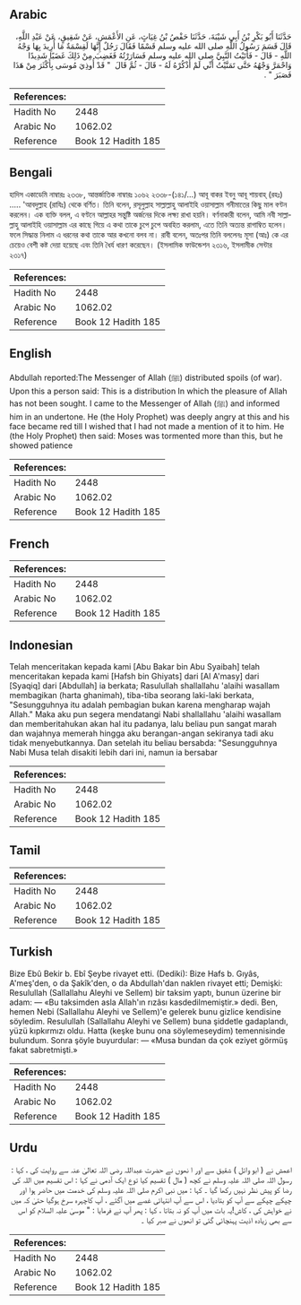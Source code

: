 ## Arabic


<div dir="rtl" lang="ar" style={{fontSize:'larger',backgroundColor:'#f8f9fa',padding:20}}>
حَدَّثَنَا أَبُو بَكْرِ بْنُ أَبِي شَيْبَةَ، حَدَّثَنَا حَفْصُ بْنُ غِيَاثٍ، عَنِ الأَعْمَشِ، عَنْ شَقِيقٍ، عَنْ عَبْدِ اللَّهِ، قَالَ قَسَمَ رَسُولُ اللَّهِ صلى الله عليه وسلم قَسْمًا فَقَالَ رَجُلٌ إِنَّهَا لَقِسْمَةٌ مَا أُرِيدَ بِهَا وَجْهُ اللَّهِ - قَالَ - فَأَتَيْتُ النَّبِيَّ صلى الله عليه وسلم فَسَارَرْتُهُ فَغَضِبَ مِنْ ذَلِكَ غَضَبًا شَدِيدًا وَاحْمَرَّ وَجْهُهُ حَتَّى تَمَنَّيْتُ أَنِّي لَمْ أَذْكُرْهُ لَهُ - قَالَ - ثُمَّ قَالَ ‏ "‏ قَدْ أُوذِيَ مُوسَى بِأَكْثَرَ مِنْ هَذَا فَصَبَرَ ‏"‏ ‏.‏
</div>
<div style={{backgroundColor:'#f8f9fa',padding:20, marginBottom: 10}}><table> <thead> <tr> <th>References:</th> <th></th> </tr> </thead> <tbody><tr><td>Hadith No</td><td>2448</td></tr><tr><td>Arabic No</td><td>1062.02</td></tr><tr><td>Reference</td><td>Book 12 Hadith 185</td></tr></tbody></table></div>

## Bengali


<div dir="ltr" lang="bn" style={{fontSize:'larger',backgroundColor:'#f8f9fa',padding:20}}>
হাদিস একাডেমি নাম্বারঃ ২৩৩৮, আন্তর্জাতিক নাম্বারঃ ১০৬২ ২৩৩৮-(১৪১/...) আবূ বাকর ইবনু আবূ শায়বাহ্ (রহঃ) ..... 'আবদুল্লাহ (রাযিঃ) থেকে বর্ণিত। তিনি বলেন, রসূলুল্লাহ সাল্লাল্লাহু আলাইহি ওয়াসাল্লাম গনীমাতের কিছু মাল বণ্টন করলেন। এক ব্যক্তি বলল, এ বণ্টনে আল্লাহর সন্তুষ্টি অর্জনের দিকে লক্ষ্য রাখা হয়নি। বর্ণনাকারী বলেন, আমি নবী সাল্লাল্লাহু আলাইহি ওয়াসাল্লাম এর কাছে গিয়ে এ কথা তাকে চুপে চুপে অবহিত করলাম, এতে তিনি অত্যন্ত রাগাম্বিত হলেন। ফলে সিদ্ধান্ত নিলাম এ ধরনের কথা তাকে আর কখনো বলব না। রাবী বলেন, অতঃপর তিনি বললেনঃ মূসা (আঃ) কে এর চেয়েও বেশী কষ্ট দেয়া হয়েছে এবং তিনি ধৈর্য ধারণ করেছেন। (ইসলামিক ফাউন্ডেশন ২৩১৬, ইসলামীক সেন্টার ২৩১৭)
</div>
<div style={{backgroundColor:'#f8f9fa',padding:20, marginBottom: 10}}><table> <thead> <tr> <th>References:</th> <th></th> </tr> </thead> <tbody><tr><td>Hadith No</td><td>2448</td></tr><tr><td>Arabic No</td><td>1062.02</td></tr><tr><td>Reference</td><td>Book 12 Hadith 185</td></tr></tbody></table></div>

## English


<div dir="ltr" lang="en" style={{fontSize:'larger',backgroundColor:'#f8f9fa',padding:20}}>
Abdullah reported:The Messenger of Allah (ﷺ) distributed spoils (of war). Upon this a person said: This is a distribution In which the pleasure of Allah has not been sought. I came to the Messenger of Allah (ﷺ) and informed him in an undertone. He (the Holy Prophet) was deeply angry at this and his face became red till I wished that I had not made a mention of it to him. He (the Holy Prophet) then said: Moses was tormented more than this, but he showed patience
</div>
<div style={{backgroundColor:'#f8f9fa',padding:20, marginBottom: 10}}><table> <thead> <tr> <th>References:</th> <th></th> </tr> </thead> <tbody><tr><td>Hadith No</td><td>2448</td></tr><tr><td>Arabic No</td><td>1062.02</td></tr><tr><td>Reference</td><td>Book 12 Hadith 185</td></tr></tbody></table></div>

## French


<div dir="ltr" lang="fr" style={{fontSize:'larger',backgroundColor:'#f8f9fa',padding:20}}>

</div>
<div style={{backgroundColor:'#f8f9fa',padding:20, marginBottom: 10}}><table> <thead> <tr> <th>References:</th> <th></th> </tr> </thead> <tbody><tr><td>Hadith No</td><td>2448</td></tr><tr><td>Arabic No</td><td>1062.02</td></tr><tr><td>Reference</td><td>Book 12 Hadith 185</td></tr></tbody></table></div>

## Indonesian


<div dir="ltr" lang="id" style={{fontSize:'larger',backgroundColor:'#f8f9fa',padding:20}}>
Telah menceritakan kepada kami [Abu Bakar bin Abu Syaibah] telah menceritakan kepada kami [Hafsh bin Ghiyats] dari [Al A'masy] dari [Syaqiq] dari [Abdullah] ia berkata; Rasulullah shallallahu 'alaihi wasallam membagikan (harta ghanimah), tiba-tiba seorang laki-laki berkata, "Sesungguhnya itu adalah pembagian bukan karena mengharap wajah Allah." Maka aku pun segera mendatangi Nabi shallallahu 'alaihi wasallam dan memberitahukan akan hal itu padanya, lalu beliau pun sangat marah dan wajahnya memerah hingga aku berangan-angan sekiranya tadi aku tidak menyebutkannya. Dan setelah itu beliau bersabda: "Sesungguhnya Nabi Musa telah disakiti lebih dari ini, namun ia bersabar
</div>
<div style={{backgroundColor:'#f8f9fa',padding:20, marginBottom: 10}}><table> <thead> <tr> <th>References:</th> <th></th> </tr> </thead> <tbody><tr><td>Hadith No</td><td>2448</td></tr><tr><td>Arabic No</td><td>1062.02</td></tr><tr><td>Reference</td><td>Book 12 Hadith 185</td></tr></tbody></table></div>

## Tamil


<div dir="ltr" lang="ta" style={{fontSize:'larger',backgroundColor:'#f8f9fa',padding:20}}>

</div>
<div style={{backgroundColor:'#f8f9fa',padding:20, marginBottom: 10}}><table> <thead> <tr> <th>References:</th> <th></th> </tr> </thead> <tbody><tr><td>Hadith No</td><td>2448</td></tr><tr><td>Arabic No</td><td>1062.02</td></tr><tr><td>Reference</td><td>Book 12 Hadith 185</td></tr></tbody></table></div>

## Turkish


<div dir="ltr" lang="tr" style={{fontSize:'larger',backgroundColor:'#f8f9fa',padding:20}}>
Bize Ebû Bekir b. Ebî Şeybe rivayet etti. (Dediki): Bize Hafs b. Gıyâs, A'meş'den, o da Şakîk'den, o da Abdullah'dan naklen rivayet etti; Demişki: Resulullah (Sallallahu Aleyhi ve Sellem) bir taksim yaptı, bunun üzerine bir adam: — «Bu taksimden asla Allah'ın rızâsı kasdedilmemiştir.» dedi. Ben, hemen Nebi (Sallallahu Aleyhi ve Sellem)'e gelerek bunu gizlice kendisine söyledim. Resulullah (Sallallahu Aleyhi ve Sellem) buna şiddetle gadaplandı, yüzü kıpkırmızı oldu. Hatta (keşke bunu ona söylemeseydim) temennisinde bulundum. Sonra şöyle buyurdular: — «Musa bundan da çok eziyet görmüş fakat sabretmişti.»
</div>
<div style={{backgroundColor:'#f8f9fa',padding:20, marginBottom: 10}}><table> <thead> <tr> <th>References:</th> <th></th> </tr> </thead> <tbody><tr><td>Hadith No</td><td>2448</td></tr><tr><td>Arabic No</td><td>1062.02</td></tr><tr><td>Reference</td><td>Book 12 Hadith 185</td></tr></tbody></table></div>

## Urdu


<div dir="rtl" lang="ur" style={{fontSize:'larger',backgroundColor:'#f8f9fa',padding:20}}>
اعمش نے ( ابو وائل ) شقیق سے اور ا نھوں نے حضرت عبداللہ رضی اللہ تعالیٰ عنہ سے روایت کی ، کہا : رسول اللہ صلی اللہ علیہ وسلم نے کچھ ( مال ) تقسیم کیا توع ایک آدمی نے کہا : اس تقسیم میں اللہ کی رضا کو پیش نظر نہیں رکھا گیا ۔ کہا : میں نبی اکرم صلی اللہ علیہ وسلم کی خدمت میں حاضر ہوا اور چپکے چپکے سے آپ کو بتادیا ، اس سے آپ انتہائی غصے میں آگئے ، آپ کاچہرہ سرخ ہوگیا حتیٰ کہ میں نے خواہش کی ، کاش!یہ بات میں آپ کو نہ بتاتا ، کہا : پھر آپ نے فرمایا : " موسیٰ علیہ السلام کو اس سے بھی زیادہ اذیت پہنچائی گئی تو انھوں نے صبر کیا ۔
</div>
<div style={{backgroundColor:'#f8f9fa',padding:20, marginBottom: 10}}><table> <thead> <tr> <th>References:</th> <th></th> </tr> </thead> <tbody><tr><td>Hadith No</td><td>2448</td></tr><tr><td>Arabic No</td><td>1062.02</td></tr><tr><td>Reference</td><td>Book 12 Hadith 185</td></tr></tbody></table></div>